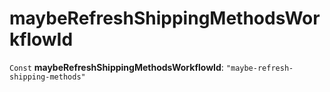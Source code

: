 
# maybeRefreshShippingMethodsWorkflowId

 `Const` **maybeRefreshShippingMethodsWorkflowId**: `"maybe-refresh-shipping-methods"`
